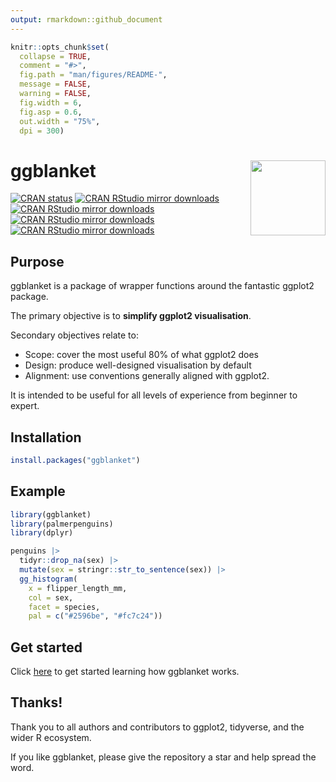 ```yaml
---
output: rmarkdown::github_document
---
```


<!-- README.md is generated from README.Rmd. Please edit that file -->

```r
knitr::opts_chunk$set(
  collapse = TRUE,
  comment = "#>",
  fig.path = "man/figures/README-",
  message = FALSE,
  warning = FALSE,
  fig.width = 6,
  fig.asp = 0.6,
  out.width = "75%",
  dpi = 300)
```

# ggblanket <img src="man/figures/logo.png" align="right" width="120" />

<!-- badges: start -->
  [![CRAN status](https://www.r-pkg.org/badges/version/ggblanket)](https://CRAN.R-project.org/package=ggblanket)
[![CRAN RStudio mirror downloads](https://cranlogs.r-pkg.org/badges/grand-total/ggblanket?color=lightgrey)](https://r-pkg.org/pkg/ggblanket)
[![CRAN RStudio mirror downloads](https://cranlogs.r-pkg.org/badges/last-month/ggblanket?color=lightgrey)](https://r-pkg.org/pkg/ggblanket)
[![CRAN RStudio mirror downloads](https://cranlogs.r-pkg.org/badges/last-week/ggblanket?color=lightgrey)](https://r-pkg.org/pkg/ggblanket)
[![CRAN RStudio mirror downloads](https://cranlogs.r-pkg.org/badges/last-day/ggblanket?color=lightgrey)](https://r-pkg.org/pkg/ggblanket)
<!-- badges: end -->

## Purpose

ggblanket is a package of wrapper functions around the fantastic ggplot2 package.

The primary objective is to **simplify ggplot2 visualisation**.

Secondary objectives relate to:

* Scope: cover the most useful 80% of what ggplot2 does
* Design: produce well-designed visualisation by default
* Alignment: use conventions generally aligned with ggplot2. 

It is intended to be useful for all levels of experience from beginner to expert.

## Installation

``` r
install.packages("ggblanket")
```
## Example

```r
library(ggblanket)
library(palmerpenguins)
library(dplyr)

penguins |>
  tidyr::drop_na(sex) |> 
  mutate(sex = stringr::str_to_sentence(sex)) |>
  gg_histogram(
    x = flipper_length_mm,
    col = sex,
    facet = species,
    pal = c("#2596be", "#fc7c24"))
```

## Get started

Click [here](https://davidhodge931.github.io/ggblanket/articles/ggblanket.html) to get started learning how ggblanket works.

## Thanks!

Thank you to all authors and contributors to ggplot2, tidyverse, and the wider R ecosystem. 

If you like ggblanket, please give the repository a star and help spread the word.
